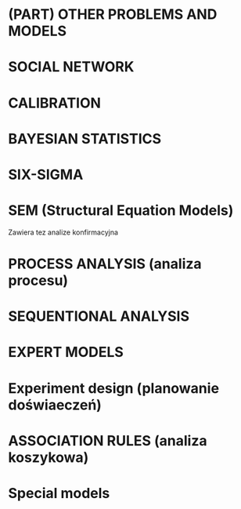 # (PART) <lfg>OTHER PROBLEMS AND MODELS</lfg> {-}

# SOCIAL NETWORK

# CALIBRATION

# BAYESIAN STATISTICS

# SIX-SIGMA

# SEM (Structural Equation Models)

Zawiera tez analize konfirmacyjna

# PROCESS ANALYSIS (analiza procesu)

# SEQUENTIONAL ANALYSIS

# EXPERT MODELS

# Experiment design (planowanie doświaeczeń)

# ASSOCIATION RULES (analiza koszykowa)

# Special models
